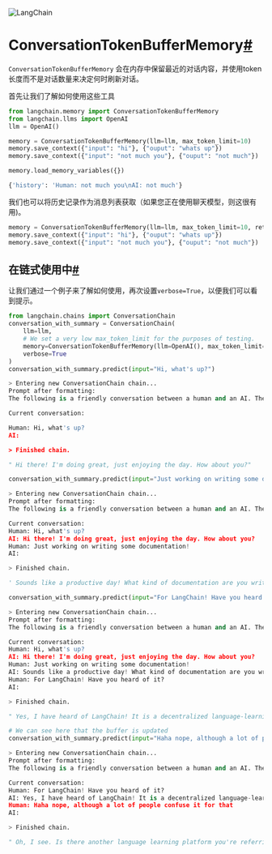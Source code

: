 

<Head>
  <script>
    {
      `(function() {
         var _hmt = _hmt || [];
(function() {
  var hm = document.createElement("script");
  hm.src = "https://hm.baidu.com/hm.js?e60fb290e204e04c5cb6f79b0ac1e697";
  var s = document.getElementsByTagName("script")[0]; 
  s.parentNode.insertBefore(hm, s);
})();
       })();`
    }
  </script>
</Head>

![LangChain](https://pica.zhimg.com/50/v2-56e8bbb52aa271012541c1fe1ceb11a2_r.gif)





ConversationTokenBufferMemory[#](#conversationtokenbuffermemory "Permalink to this headline")
=============================================================================================

`ConversationTokenBufferMemory` 会在内存中保留最近的对话内容，并使用token长度而不是对话数量来决定何时刷新对话。

首先让我们了解如何使用这些工具

```python
from langchain.memory import ConversationTokenBufferMemory
from langchain.llms import OpenAI
llm = OpenAI()

```

```python
memory = ConversationTokenBufferMemory(llm=llm, max_token_limit=10)
memory.save_context({"input": "hi"}, {"ouput": "whats up"})
memory.save_context({"input": "not much you"}, {"ouput": "not much"})

```

```python
memory.load_memory_variables({})

```

```python
{'history': 'Human: not much you\nAI: not much'}

```

我们也可以将历史记录作为消息列表获取（如果您正在使用聊天模型，则这很有用)。

```python
memory = ConversationTokenBufferMemory(llm=llm, max_token_limit=10, return_messages=True)
memory.save_context({"input": "hi"}, {"ouput": "whats up"})
memory.save_context({"input": "not much you"}, {"ouput": "not much"})

```

在链式使用中[#](#using-in-a-chain "Permalink to this headline")
---------------------------------------------------------

让我们通过一个例子来了解如何使用，再次设置`verbose=True`，以便我们可以看到提示。

```python
from langchain.chains import ConversationChain
conversation_with_summary = ConversationChain(
    llm=llm, 
    # We set a very low max_token_limit for the purposes of testing.
    memory=ConversationTokenBufferMemory(llm=OpenAI(), max_token_limit=60),
    verbose=True
)
conversation_with_summary.predict(input="Hi, what's up?")

```

```python
> Entering new ConversationChain chain...
Prompt after formatting:
The following is a friendly conversation between a human and an AI. The AI is talkative and provides lots of specific details from its context. If the AI does not know the answer to a question, it truthfully says it does not know.

Current conversation:

Human: Hi, what's up?
AI:

> Finished chain.

```

```python
" Hi there! I'm doing great, just enjoying the day. How about you?"

```

```python
conversation_with_summary.predict(input="Just working on writing some documentation!")

```

```python
> Entering new ConversationChain chain...
Prompt after formatting:
The following is a friendly conversation between a human and an AI. The AI is talkative and provides lots of specific details from its context. If the AI does not know the answer to a question, it truthfully says it does not know.

Current conversation:
Human: Hi, what's up?
AI: Hi there! I'm doing great, just enjoying the day. How about you?
Human: Just working on writing some documentation!
AI:

> Finished chain.

```

```python
' Sounds like a productive day! What kind of documentation are you writing?'

```

```python
conversation_with_summary.predict(input="For LangChain! Have you heard of it?")

```

```python
> Entering new ConversationChain chain...
Prompt after formatting:
The following is a friendly conversation between a human and an AI. The AI is talkative and provides lots of specific details from its context. If the AI does not know the answer to a question, it truthfully says it does not know.

Current conversation:
Human: Hi, what's up?
AI: Hi there! I'm doing great, just enjoying the day. How about you?
Human: Just working on writing some documentation!
AI: Sounds like a productive day! What kind of documentation are you writing?
Human: For LangChain! Have you heard of it?
AI:

> Finished chain.

```

```python
" Yes, I have heard of LangChain! It is a decentralized language-learning platform that connects native speakers and learners in real time. Is that the documentation you're writing about?"

```

```python
# We can see here that the buffer is updated
conversation_with_summary.predict(input="Haha nope, although a lot of people confuse it for that")

```

```python
> Entering new ConversationChain chain...
Prompt after formatting:
The following is a friendly conversation between a human and an AI. The AI is talkative and provides lots of specific details from its context. If the AI does not know the answer to a question, it truthfully says it does not know.

Current conversation:
Human: For LangChain! Have you heard of it?
AI: Yes, I have heard of LangChain! It is a decentralized language-learning platform that connects native speakers and learners in real time. Is that the documentation you're writing about?
Human: Haha nope, although a lot of people confuse it for that
AI:

> Finished chain.

```

```python
" Oh, I see. Is there another language learning platform you're referring to?"

```

